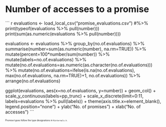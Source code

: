 # Number of accesses to a promise

``` r
evaluations <- 
  load_local_csv("promise_evaluations.csv") #%>%
print(typeof(evaluations %>% pull(number)))
print(sum(as.numeric(evaluations %>% pull(number))))

evaluations <- evaluations %>% 
    group_by(no.of.evaluations) %>% 
    summarise(number=sum(as.numeric(number), na.rm=TRUE)) %>% 
    mutate(percent=100*number/sum(number)) %>%
    mutate(labels=no.of.evaluations) %>%
    mutate(no.of.evaluations=as.numeric(as.character(no.of.evaluations)))  %>%
    mutate(no.of.evaluations=ifelse(is.na(no.of.evaluations),
				     max(no.of.evaluations, na.rm=TRUE)+1, 
				                            no.of.evaluations)) %>% 
							    arrange(no.of.evaluations)
										      
ggplot(evaluations, aes(x=no.of.evaluations, y=number)) + 
  geom_col() +
    scale_y_continuous(labels=pp_trunc) +
      scale_x_discrete(limit=0:11, labels=evaluations %>% pull(labels)) +
        theme(axis.title.x=element_blank(), legend.position="none") +
	  ylab("No. of promises") + xlab("No. of accesses")
	  ``` 

<div style="font-size: 50%">
Promise types follow the type designations in ``Rinternals.h``.  
</div>
